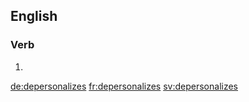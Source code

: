 
==English==

===Verb===
{{head|en|verb form}}

# {{en-third-person singular of|depersonalize}}

[[de:depersonalizes]]
[[fr:depersonalizes]]
[[sv:depersonalizes]]